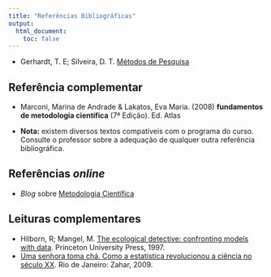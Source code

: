 ```yaml
---
title: "Referências Bibliográficas"
output:
  html_document:
    toc: false
---
```


-  Gerhardt, T. E; Silveira, D. T. [Métodos de Pesquisa](http://www.ufrgs.br/cursopgdr/downloadsSerie/derad005.pdf)

## Referência complementar 

- Marconi, Marina de Andrade & Lakatos, Eva Maria. (2008) **fundamentos de metodologia científica** (7ª Edição). Ed. Atlas

- **Nota:** existem diversos textos compatíveis com o
      programa do curso. Consulte o professor sobre a adequação de
      qualquer outra referência bibliográfica.

## Referências *online*

-  *Blog* sobre [Metodologia Científica](https://blog.fastformat.co/category/metodologia-cientifica/)

## Leituras complementares

- Hilborn, R; Mangel, M.
  [The ecological detective: confronting models with data](http://press.princeton.edu/titles/5987.html).
  Princeton University Press, 1997.
-  [Uma senhora toma chá. Como a estatística revolucionou a ciência no século XX](http://www.zahar.com.br/livro/uma-senhora-toma-cha).
  Rio de Janeiro: Zahar, 2009.
